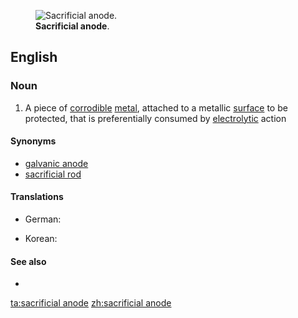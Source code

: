 [[Image:Sacrificial anode.jpg|thumb|'''Sacrificial anode'''.]]
==English==

===Noun===
{{en-noun|head=[[sacrificial]] [[anode]]}}

# {{context|industry|lang=en}} A piece of [[corrodible]] [[metal]], attached to a metallic [[surface]] to be protected, that is preferentially consumed by [[electrolytic]] action

====Synonyms====
* [[galvanic anode]]
* [[sacrificial rod]]

====Translations====
{{trans-top|piece of corrodible metal}}
* German: {{t+|de|Opferanode|f}}
{{trans-mid}}
* Korean: {{t-|ko|희생약극|tr=huisaeng yakgeuk|sc=Hang}}
{{trans-bottom}}

====See also====
* {{pedialite}}

[[ta:sacrificial anode]]
[[zh:sacrificial anode]]